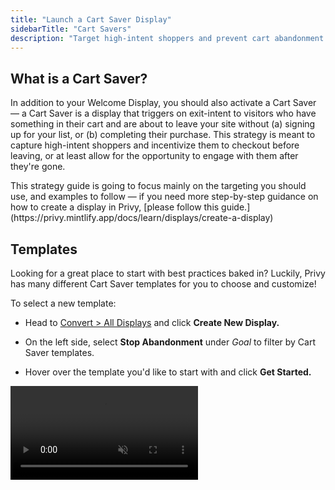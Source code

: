 ```yaml
---
title: "Launch a Cart Saver Display"
sidebarTitle: "Cart Savers"
description: "Target high-intent shoppers and prevent cart abandonment with this easy strategy."
---
```


## What is a Cart Saver?

In addition to your Welcome Display, you should also activate a Cart Saver — a Cart Saver is a display that triggers on exit-intent to visitors who have something in their cart and are about to leave your site without (a) signing up for your list, or (b) completing their purchase. This strategy is meant to capture high-intent shoppers and incentivize them to checkout before leaving, or at least allow for the opportunity to engage with them after they're gone.

<Note>
  This strategy guide is going to focus mainly on the targeting you should use, and examples to follow — if you need more step-by-step guidance on how to create a display in Privy, [please follow this guide.](https://privy.mintlify.app/docs/learn/displays/create-a-display)
</Note>

## Templates

Looking for a great place to start with best practices baked in? Luckily, Privy has many different Cart Saver templates for you to choose and customize!

To select a new template:

* Head to [Convert > All Displays](https://dashboard.privy.com/displays) and click **Create New Display.**

* On the left side, select **Stop Abandonment** under *Goal* to filter by Cart Saver templates.

* Hover over the template you'd like to start with and click **Get Started.**

<video autoPlay muted loop playsInline className="cart-saver-template" src="/images/strategy-guides/cart-saver-create.mp4" />

## Settings

The most crucial part of setting up a Cart Saver is setting up the right trigger settings + audience targeting to ensure that you're showing it to the right people at the right time.

<Note>
  If you're starting from one of Privy's Cart Saver templates, the following settings might already be in place to save you time.
</Note>

### Exit-Intent

To make sure your display only triggers on Exit-Intent:

* Navigate to your display's *Settings* at the top of your editor.

* Click on the *Triggers & Visibility* card and select **Show on exit intent**.

* Keep the **Limit display appearance** setting selected and at 1 day. *This will ensure that this display will not appear for someone more than once in 24 hours.*

<video autoPlay muted loop playsInline className="cart-saver-settings" src="/images/strategy-guides/cart-saver-exit-intent.mp4" />

**Save** your changes.

### Audience Targeting

To limit your display to appear only to people with something in their cart + have not already signed up:

* In your display's *Settings,* click on the *Audience Targeting* card.

* Add a targeting condition for **Display signed up** + **is not** + **Any Display.**

* Add a targeting condition for **Cart value** + **is greater than** + **1**.

<img height="200" src="/images/strategy-guides/cart-saver-targeting.png" />

Add any other desired targeting conditions, and **Save**.

### Coupon

If you're offering an incentive, be sure to attach the coupon:

* In your display's *Settings,* click on the *Coupon* card.

* Select the desired coupon from the dropdown menu and **Save.**

## Best Practices

With the right trigger and targeting settings, your display will be sure to show to the right audience — now it's time to make sure you have the right message showing! Remember, there's two things we know about this audience: they're interested in product(s), and they're not on your list. Use these to tailor your display's content.

**A good Cart Saver:**

<Icon icon="eyes" /> Grabs attention with a playful header.

<Icon icon="percent" /> Puts your incentive front & center.

<Icon icon="cart-shopping-fast" /> Makes it simple to get the offer + checkout ASAP.

### Examples

Check out these Cart Saver examples below! Each one is customized to match the brand and has the following best practices in place:

1. An attention-grabbing header such as "Leaving already?" to acknowledge the action the visitor is about to take.&#x20;

2. Short and sweet copy that draws attention to their offer, and the use of "Reveal my code" on their call-to-action to motivate their shopper.&#x20;

3. Collecting email only to eliminate any potential boundaries preventing your shopper from getting on your list.

<img height="200" src="/images/strategy-guides/cart-saver-examples.png" />

A Cart Saver is a quintessential list growth play — stay one step ahead of cart abandonment and activate yours today!